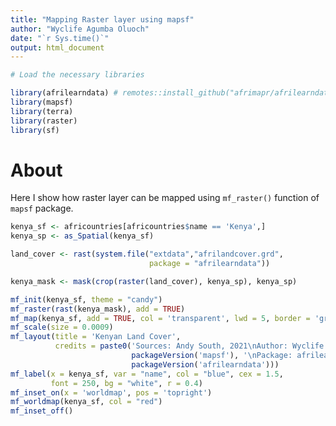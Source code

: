```yaml
---
title: "Mapping Raster layer using mapsf"
author: "Wyclife Agumba Oluoch"
date: "`r Sys.time()`"
output: html_document
---
```


```r
# Load the necessary libraries

library(afrilearndata) # remotes::install_github("afrimapr/afrilearndata")
library(mapsf)
library(terra)
library(raster)
library(sf)
```

# About

Here I show how raster layer can be mapped using `mf_raster()` function of `mapsf` package.

```r
kenya_sf <- africountries[africountries$name == 'Kenya',]
kenya_sp <- as_Spatial(kenya_sf)

land_cover <- rast(system.file("extdata","afrilandcover.grd", 
                               package = "afrilearndata"))

kenya_mask <- mask(crop(raster(land_cover), kenya_sp), kenya_sp)

mf_init(kenya_sf, theme = "candy")
mf_raster(rast(kenya_mask), add = TRUE)
mf_map(kenya_sf, add = TRUE, col = 'transparent', lwd = 5, border = 'grey40')
mf_scale(size = 0.0009)
mf_layout(title = 'Kenyan Land Cover',
          credits = paste0('Sources: Andy South, 2021\nAuthor: Wyclife Agumba Oluoch\n', 'Package: mapsf ',
                           packageVersion('mapsf'), '\nPackage: afrilearndata ',
                           packageVersion('afrilearndata')))
mf_label(x = kenya_sf, var = "name", col = "blue", cex = 1.5, 
         font = 250, bg = "white", r = 0.4)
mf_inset_on(x = 'worldmap', pos = 'topright')
mf_worldmap(kenya_sf, col = "red")
mf_inset_off()
```